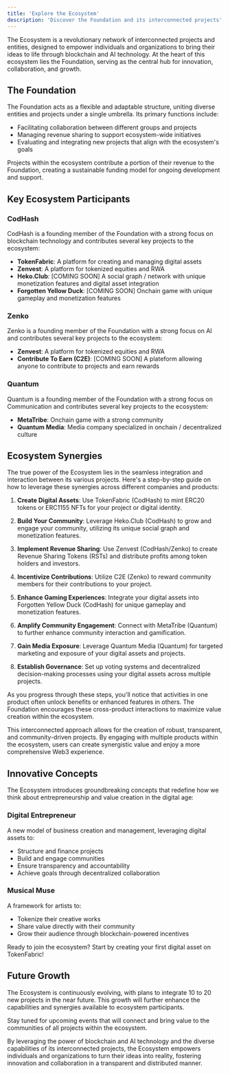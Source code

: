 ```yaml
---
title: 'Explore the Ecosystem'
description: 'Discover the Foundation and its interconnected projects'
---
```


The Ecosystem is a revolutionary network of interconnected projects and entities, designed to empower individuals and organizations to bring their ideas to life through blockchain and AI technology. At the heart of this ecosystem lies the Foundation, serving as the central hub for innovation, collaboration, and growth.

## The Foundation

The Foundation acts as a flexible and adaptable structure, uniting diverse entities and projects under a single umbrella. Its primary functions include:

- Facilitating collaboration between different groups and projects
- Managing revenue sharing to support ecosystem-wide initiatives
- Evaluating and integrating new projects that align with the ecosystem's goals

<Note>
  Projects within the ecosystem contribute a portion of their revenue to the Foundation, creating a sustainable funding model for ongoing development and support.
</Note>

## Key Ecosystem Participants

### CodHash
CodHash is a founding member of the Foundation with a strong focus on blockchain technology and contributes several key projects to the ecosystem:
- **TokenFabric**: A platform for creating and managing digital assets
- **Zenvest**: A platform for tokenized equities and RWA
- **Heko.Club**: [COMING SOON] A social graph / network with unique monetization features and digital asset integration
- **Forgotten Yellow Duck**: [COMING SOON] Onchain game with unique gameplay and monetization features

### Zenko
Zenko is a founding member of the Foundation with a strong focus on AI and contributes several key projects to the ecosystem:
- **Zenvest**: A platform for tokenized equities and RWA
- **Contribute To Earn (C2E)**: [COMING SOON] A plateform allowing anyone to contribute to projects and earn rewards

### Quantum
Quantum is a founding member of the Foundation with a strong focus on Communication and contributes several key projects to the ecosystem:
- **MetaTribe**: Onchain game with a strong community
- **Quantum Media**: Media company specialized in onchain / decentralized culture

## Ecosystem Synergies

The true power of the Ecosystem lies in the seamless integration and interaction between its various projects. Here's a step-by-step guide on how to leverage these synergies across different companies and products:

1. **Create Digital Assets**: Use TokenFabric (CodHash) to mint ERC20 tokens or ERC1155 NFTs for your project or digital identity.

2. **Build Your Community**: Leverage Heko.Club (CodHash) to grow and engage your community, utilizing its unique social graph and monetization features.

3. **Implement Revenue Sharing**: Use Zenvest (CodHash/Zenko) to create Revenue Sharing Tokens (RSTs) and distribute profits among token holders and investors.

4. **Incentivize Contributions**: Utilize C2E (Zenko) to reward community members for their contributions to your project.

5. **Enhance Gaming Experiences**: Integrate your digital assets into Forgotten Yellow Duck (CodHash) for unique gameplay and monetization features.

6. **Amplify Community Engagement**: Connect with MetaTribe (Quantum) to further enhance community interaction and gamification.

7. **Gain Media Exposure**: Leverage Quantum Media (Quantum) for targeted marketing and exposure of your digital assets and projects.

8. **Establish Governance**: Set up voting systems and decentralized decision-making processes using your digital assets across multiple projects.

<Note>
  As you progress through these steps, you'll notice that activities in one product often unlock benefits or enhanced features in others. The Foundation encourages these cross-product interactions to maximize value creation within the ecosystem.
</Note>

This interconnected approach allows for the creation of robust, transparent, and community-driven projects. By engaging with multiple products within the ecosystem, users can create synergistic value and enjoy a more comprehensive Web3 experience.

## Innovative Concepts

The Ecosystem introduces groundbreaking concepts that redefine how we think about entrepreneurship and value creation in the digital age:

### Digital Entrepreneur
A new model of business creation and management, leveraging digital assets to:
- Structure and finance projects
- Build and engage communities
- Ensure transparency and accountability
- Achieve goals through decentralized collaboration

### Musical Muse
A framework for artists to:
- Tokenize their creative works
- Share value directly with their community
- Grow their audience through blockchain-powered incentives

<Card title="Create Your First Asset" icon="rocket" href="/documentation/get-started/create-first-asset">
  Ready to join the ecosystem? Start by creating your first digital asset on TokenFabric!
</Card>

## Future Growth

The Ecosystem is continuously evolving, with plans to integrate 10 to 20 new projects in the near future. This growth will further enhance the capabilities and synergies available to ecosystem participants.

<Note>
  Stay tuned for upcoming events that will connect and bring value to the communities of all projects within the ecosystem.
</Note>

By leveraging the power of blockchain and AI technology and the diverse capabilities of its interconnected projects, the Ecosystem empowers individuals and organizations to turn their ideas into reality, fostering innovation and collaboration in a transparent and distributed manner.